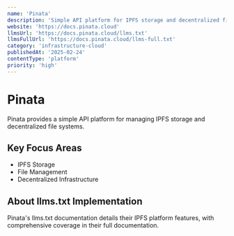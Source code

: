 ```yaml
---
name: 'Pinata'
description: 'Simple API platform for IPFS storage and decentralized file management'
website: 'https://docs.pinata.cloud'
llmsUrl: 'https://docs.pinata.cloud/llms.txt'
llmsFullUrl: 'https://docs.pinata.cloud/llms-full.txt'
category: 'infrastructure-cloud'
publishedAt: '2025-02-24'
contentType: 'platform'
priority: 'high'
---
```


# Pinata

Pinata provides a simple API platform for managing IPFS storage and decentralized file systems.

## Key Focus Areas

- IPFS Storage
- File Management
- Decentralized Infrastructure

## About llms.txt Implementation

Pinata's llms.txt documentation details their IPFS platform features, with comprehensive coverage in their full documentation.
